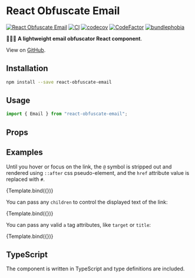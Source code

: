 
<Meta title="React Obfuscate Email" component={Email} />


# React Obfuscate Email

[![React Obfuscate Email](https://badgen.net/npm/v/react-obfuscate-email)](https://www.npmjs.com/package/react-obfuscate-email)
[![CI](https://github.com/MauricioRobayo/react-obfuscate-email/actions/workflows/main.yml/badge.svg)](https://github.com/MauricioRobayo/react-obfuscate-email/actions/workflows/main.yml)
[![codecov](https://codecov.io/gh/MauricioRobayo/react-obfuscate-email/branch/main/graph/badge.svg?token=gkrRmHZHGB)](https://codecov.io/gh/MauricioRobayo/react-obfuscate-email)
[![CodeFactor](https://www.codefactor.io/repository/github/mauriciorobayo/react-obfuscate-email/badge)](https://www.codefactor.io/repository/github/mauriciorobayo/react-obfuscate-email)
[![bundlephobia](https://badgen.net/bundlephobia/minzip/react-obfuscate-email)](https://bundlephobia.com/package/react-obfuscate-email)

📧🚫🤖 **A lightweight email obfuscator React component**.

View on [GitHub](https://github.com/MauricioRobayo/react-obfuscate-email).

## Installation

```sh
npm install --save react-obfuscate-email
```

## Usage

```js
import { Email } from "react-obfuscate-email";
```

## Props

<ArgsTable />

## Examples

Until you hover or focus on the link, the `@` symbol is stripped out and rendered using `::after` css pseudo-element, and the `href` attribute value is replaced with `#`.

<Canvas>
  <Story
    name="Mail"
    args={{
      email: "test@example.com",
      body: "You rock!",
      subject: "Hi 👋",
      cc: ["cc1@example.com", "cc2@example.com"],
      bcc: ["bcc@example.com"],
    }}
  >
    {Template.bind({})}
  </Story>
</Canvas>

You can pass any `children` to control the displayed text of the link:

<Canvas>
  <Story
    name="Children"
    args={{
      email: "test@example.com",
      children: "📧 Email me!",
    }}
  >
    {Template.bind({})}
  </Story>
</Canvas>

You can pass any valid `a` tag attributes, like `target` or `title`:

<Canvas>
  <Story
    name="Attributes"
    args={{
      email: "test@example.com",
      title: "📧 Email me!",
      taget: "_blank",
      rel: "noopener noreferrer",
    }}
  >
    {Template.bind({})}
  </Story>
</Canvas>

## TypeScript

The component is written in TypeScript and type definitions are included.
